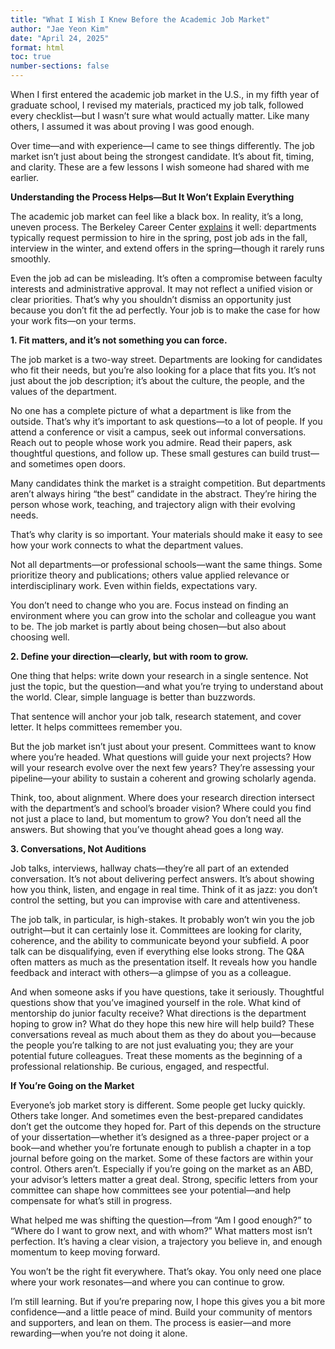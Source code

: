 ```yaml
---
title: "What I Wish I Knew Before the Academic Job Market"
author: "Jae Yeon Kim"
date: "April 24, 2025"
format: html
toc: true
number-sections: false
---
```


When I first entered the academic job market in the U.S., in my fifth year of graduate school, I revised my materials, practiced my job talk, followed every checklist—but I wasn’t sure what would actually matter. Like many others, I assumed it was about proving I was good enough.
 
Over time—and with experience—I came to see things differently. The job market isn’t just about being the strongest candidate. It’s about fit, timing, and clarity. These are a few lessons I wish someone had shared with me earlier.

**Understanding the Process Helps—But It Won’t Explain Everything**

The academic job market can feel like a black box. In reality, it’s a long, uneven process. The Berkeley Career Center [explains](https://career.berkeley.edu/grad-students-postdocs/academic-job-search/the-hiring-process-from-the-other-side/) it well: departments typically request permission to hire in the spring, post job ads in the fall, interview in the winter, and extend offers in the spring—though it rarely runs smoothly.

Even the job ad can be misleading. It’s often a compromise between faculty interests and administrative approval. It may not reflect a unified vision or clear priorities. That’s why you shouldn’t dismiss an opportunity just because you don’t fit the ad perfectly. Your job is to make the case for how your work fits—on your terms.

**1. Fit matters, and it’s not something you can force.**

The job market is a two-way street. Departments are looking for candidates who fit their needs, but you’re also looking for a place that fits you. It’s not just about the job description; it’s about the culture, the people, and the values of the department.

No one has a complete picture of what a department is like from the outside. That’s why it’s important to ask questions—to a lot of people. If you attend a conference or visit a campus, seek out informal conversations. Reach out to people whose work you admire. Read their papers, ask thoughtful questions, and follow up. These small gestures can build trust—and sometimes open doors.

Many candidates think the market is a straight competition. But departments aren’t always hiring “the best” candidate in the abstract. They’re hiring the person whose work, teaching, and trajectory align with their evolving needs.

That’s why clarity is so important. Your materials should make it easy to see how your work connects to what the department values.

Not all departments—or professional schools—want the same things. Some prioritize theory and publications; others value applied relevance or interdisciplinary work. Even within fields, expectations vary.

You don’t need to change who you are. Focus instead on finding an environment where you can grow into the scholar and colleague you want to be. The job market is partly about being chosen—but also about choosing well.

**2. Define your direction—clearly, but with room to grow.**

One thing that helps: write down your research in a single sentence. Not just the topic, but the question—and what you’re trying to understand about the world. Clear, simple language is better than buzzwords.

That sentence will anchor your job talk, research statement, and cover letter. It helps committees remember you.

But the job market isn’t just about your present. Committees want to know where you're headed. What questions will guide your next projects? How will your research evolve over the next few years? They’re assessing your pipeline—your ability to sustain a coherent and growing scholarly agenda.

Think, too, about alignment. Where does your research direction intersect with the department’s and school’s broader vision? Where could you find not just a place to land, but momentum to grow? You don’t need all the answers. But showing that you’ve thought ahead goes a long way.

**3. Conversations, Not Auditions**

Job talks, interviews, hallway chats—they’re all part of an extended conversation. It’s not about delivering perfect answers. It’s about showing how you think, listen, and engage in real time. Think of it as jazz: you don’t control the setting, but you can improvise with care and attentiveness.

The job talk, in particular, is high-stakes. It probably won’t win you the job outright—but it can certainly lose it. Committees are looking for clarity, coherence, and the ability to communicate beyond your subfield. A poor talk can be disqualifying, even if everything else looks strong. The Q&A often matters as much as the presentation itself. It reveals how you handle feedback and interact with others—a glimpse of you as a colleague.

And when someone asks if you have questions, take it seriously. Thoughtful questions show that you’ve imagined yourself in the role. What kind of mentorship do junior faculty receive? What directions is the department hoping to grow in? What do they hope this new hire will help build? These conversations reveal as much about them as they do about you—because the people you're talking to are not just evaluating you; they are your potential future colleagues. Treat these moments as the beginning of a professional relationship. Be curious, engaged, and respectful.

**If You're Going on the Market**

Everyone’s job market story is different. Some people get lucky quickly. Others take longer. And sometimes even the best-prepared candidates don’t get the outcome they hoped for. Part of this depends on the structure of your dissertation—whether it’s designed as a three-paper project or a book—and whether you're fortunate enough to publish a chapter in a top journal before going on the market. Some of these factors are within your control. Others aren’t. Especially if you're going on the market as an ABD, your advisor’s letters matter a great deal. Strong, specific letters from your committee can shape how committees see your potential—and help compensate for what's still in progress.

What helped me was shifting the question—from “Am I good enough?” to “Where do I want to grow next, and with whom?” What matters most isn’t perfection. It’s having a clear vision, a trajectory you believe in, and enough momentum to keep moving forward.

You won’t be the right fit everywhere. That’s okay. You only need one place where your work resonates—and where you can continue to grow.

I’m still learning. But if you’re preparing now, I hope this gives you a bit more confidence—and a little peace of mind. Build your community of mentors and supporters, and lean on them. The process is easier—and more rewarding—when you’re not doing it alone.
